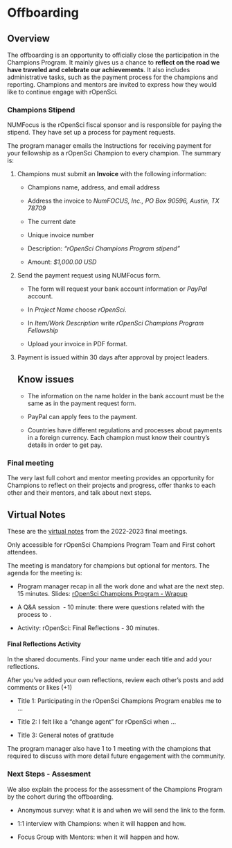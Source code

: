 # Offboarding

## Overview 

The offboarding is an opportunity to officially close the participation in the Champions Program. It mainly gives us a chance to **reflect on the road we have traveled and celebrate our achievements**. It also includes administrative tasks, such as the payment process for the champions and reporting. Champions and mentors are invited to express how they would like to continue engage with rOpenSci.

### Champions Stipend

NUMFocus is the rOpenSci fiscal sponsor and is responsible for paying the stipend. They have set up a process for payment requests.

The program manager emails the Instructions for receiving payment for your fellowship as a rOpenSci Champion to every champion. The summary is:

1.  Champions must submit an **Invoice** with the following information:

    -   Champions name, address, and email address

    -   Address the invoice to *NumFOCUS, Inc., PO Box 90596, Austin, TX 78709*

    -   The current date

    -   Unique invoice number

    -   Description: *"rOpenSci Champions Program stipend"* 

    -   Amount: *\$1,000.00 USD*

2.  Send the payment request using NUMFocus form.

    -   The form will request your bank account information or *PayPal* account.

    -   In *Project Name* choose *rOpenSci*.

    -   In *Item/Work Description* write *rOpenSci Champions Program Fellowship*

    -   Upload your invoice in PDF format.

3.  Payment is issued within 30 days after approval by project leaders.

    ::: callout-important
    ## Know issues

    -   The information on the name holder in the bank account must be the same as in the payment request form.

    <!-- -->

    -   PayPal can apply fees to the payment.

    -   Countries have different regulations and processes about payments in a foreign currency. Each champion must know their country's details in order to get pay.
    :::

### Final meeting 

The very last full cohort and mentor meeting provides an opportunity for Champions to reflect on their projects and progress, offer thanks to each other and their mentors, and talk about next steps.

::: callout-note
## Virtual Notes

These are the [virtual notes](https://docs.google.com/document/d/14uVy79h7F-qiqJbqjnFNxfRyaCldbhsgbQxZcaCyhxI/edit#heading=h.nt54rmdn6k7z) from the 2022-2023 final meetings. 

Only accessible for rOpenSci Champions Program Team and First cohort attendees.
:::

The meeting is mandatory for champions but optional for mentors. The agenda for the meeting is:

-   Program manager recap in all the work done and what are the next step. 15 minutes. Slides: [rOpenSci Champions Program - Wrapup](https://docs.google.com/presentation/d/1tukcGlzDZ2iqwqco-sQZVUEK5gAVAbkbFrLKL58cvAg/edit?usp=sharing) 

-   A Q&A session  - 10 minute: there were questions related with the process to .

-   Activity: rOpenSci: Final Reflections - 30 minutes.

#### Final Reflections Activity

In the shared documents. Find your name under each title and add your reflections. 

After you've added your own reflections, review each other's posts and add comments or likes (+1)

-   Title 1: Participating in the rOpenSci Champions Program enables me to …

-   Title 2: I felt like a “change agent” for rOpenSci when …

-   Title 3: General notes of gratitude

The program manager also have 1 to 1 meeting with the champions that required to discuss with more detail future engagement with the community.

### Next Steps - Assesment

We also explain the process for the assessment of the Champions Program by the cohort during the offboarding.

-   Anonymous survey: what it is and when we will send the link to the form.

<!-- -->

-   1:1 interview with Champions: when it will happen and how.

-   Focus Group with Mentors: when it will happen and how.
